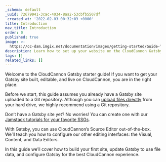```yaml
---
_schema: default
_uuid: 72679941-3cac-4034-8aa2-53cbfb5507df
_created_at: '2022-02-03 00:32:03 +0000'
title: Introduction
nav_title: Introduction
order: 0
published: true
image: >-
  https://cc-dam.imgix.net/documentation/images/getting-started/Guide-Thumbnails/CloudCannon-Getting-Started-Thumbnail-Gatsby.png
description: Learn how to set up your website on the CloudCannon Gatsby CMS.
tags: []
related_links: []
---
```

Welcome to the CloudCannon Gatsby starter guide! If you want to get your Gatsby site built, editable, and live on CloudCannon, you are in the right place.

Before we start, this guide assumes you already have a Gatsby site uploaded to a Git repository. Although you can [upload files directly](/documentation/articles/create-a-site-with-direct-upload) from your hard drive, we highly recommend using a Git repository.

Don’t have a Gatsby site yet? No worries! You can create one with our [Jamstack tutorials for your favorite SSGs](/tutorials).

With Gatsby, you can use CloudCannon’s Source Editor out-of-the-box. We’ll teach you how to configure our other editing interfaces: the Visual, Content, and Data Editors.

In this guide we’ll cover how to build your first site, update Gatsby to use file data, and configure Gatsby for the best CloudCannon experience.